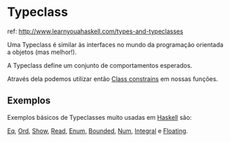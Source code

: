 = Typeclass =

ref: http://www.learnyouahaskell.com/types-and-typeclasses

Uma Typeclass é similar às interfaces no mundo da programação orientada a objetos (mas melhor!).

A Typeclass define um conjunto de comportamentos esperados.

Através dela podemos utilizar então [[Class constrains]] em nossas funções.

== Exemplos ==

Exemplos básicos de Typeclasses muito usadas em [[Haskell]] são:

[[Eq]], [[Ord]], [[Show]], [[Read]], [[Enum]], [[Bounded]], [[Num]], [[Integral]] e [[Floating]].

